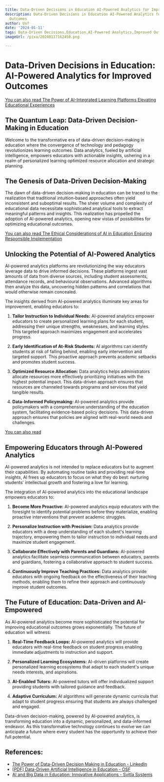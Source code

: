 ```yaml
---
title: Data-Driven Decisions in Education AI-Powered Analytics for Improved Outcomes
description: Data-Driven Decisions in Education AI-Powered Analytics for Improved
  Outcomes
author: Usf
date: '2024-01-11'
tags: Data-Driven Decisions,Education,AI-Powered Analytics,Improved Outcomes
imageUrl: /pixa/20240117162450.png

---
```

# Data-Driven Decisions in Education: AI-Powered Analytics for Improved Outcomes

[You can also read The Power  of AI-Integrated Learning Platforms Elevating Educational Experiences](The%20Power%20of%20AI-Integrated%20Learning%20Platforms%20Elevating%20Educational%20Experiences)


## The Quantum Leap: Data-Driven Decision-Making in Education

Welcome to the transformative era of data-driven decision-making in education where the convergence of technology  and pedagogy revolutionizes learning outcomes. Data analytics, fueled by artificial intelligence, empowers educators with actionable  insights, ushering in a realm of personalized learning optimized resource allocation and strategic planning.

## The  Genesis of Data-Driven Decision-Making

The  dawn of  data-driven decision-making in education can  be  traced  to the realization that  traditional intuition-based approaches often yield inconsistent and suboptimal results. The sheer volume and complexity  of  educational  data necessitate sophisticated analytical  tools to extract meaningful patterns and insights. This realization has propelled the adoption of AI-powered analytics, opening new vistas of possibilities for optimizing educational outcomes.

[You  can also read The  Ethical Considerations of AI in Education Ensuring Responsible Implementation](The%20Ethical%20Considerations%20of%20AI%20in%20Education%20Ensuring%20Responsible%20Implementation)


## Unlocking the  Potential of  AI-Powered Analytics

AI-powered analytics platforms are revolutionizing  the way educators leverage data to drive informed decisions. These  platforms ingest vast amounts of data from diverse sources, including student assessments, attendance records, and behavioural observations. Advanced algorithms then analyze this data, uncovering hidden patterns and correlations that would otherwise remain concealed.

The insights derived from AI-powered analytics illuminate  key  areas for improvement, enabling educators to:

1. **Tailor Instruction to Individual Needs:** AI-powered analytics empower  educators to create personalized learning plans for each student, addressing their unique strengths, weaknesses,  and learning styles. This targeted approach maximizes engagement and  accelerates progress.

2. **Early Identification  of  At-Risk Students:** AI algorithms can identify students at  risk of falling behind, enabling early intervention and targeted support. This  proactive approach  prevents academic setbacks and promotes student success.

3. **Optimized Resource Allocation:** Data analytics helps administrators allocate resources more effectively  prioritizing initiatives with the highest potential impact. This data-driven approach ensures that resources are  channeled towards programs and services that yield tangible results.

4. **Data-Informed Policymaking:** AI-powered analytics provide policymakers with a comprehensive  understanding  of the education system, facilitating evidence-based policy decisions. This data-driven  approach ensures  that policies are aligned with real-world needs and challenges.

[You can also read ]()


## Empowering Educators through AI-Powered Analytics

AI-powered analytics  is not intended to  replace educators but to augment their capabilities. By automating routine tasks and providing real-time insights,  AI frees up educators to focus on what they do best: nurturing students' intellectual growth and fostering a love for learning.

The integration of AI-powered analytics into the educational landscape empowers educators to:

1. **Become More Proactive:** AI-powered analytics equip educators with the foresight to  identify potential problems before they materialize, enabling proactive interventions that prevent  academic struggles.

2. **Personalize Instruction with Precision:** Data  analytics provide educators with  a deep understanding of each student's  learning trajectory, empowering them to tailor instruction to individual needs and maximize student engagement.

3. **Collaborate Effectively with Parents and Guardians:**  AI-powered analytics facilitate seamless communication between educators, parents and guardians, fostering a collaborative approach to student  success.

4. **Continuously Improve Teaching Practices:** Data analytics provide educators  with ongoing feedback on the effectiveness of their teaching methods, enabling them  to refine their approach and continuously  improve  student outcomes.

## The Future of Education: Data-Driven and AI-Empowered

As AI-powered  analytics become more sophisticated  the  potential for  improving educational outcomes grows exponentially. The future of education will witness:

1.  **Real-Time Feedback Loops:** AI-powered analytics will provide educators with real-time feedback  on student progress enabling immediate adjustments to instruction and support.

2. **Personalized Learning Ecosystems:** AI-driven platforms will create personalized learning ecosystems that adapt to each student's unique needs interests, and aspirations.

3. **AI-Enabled Tutors:** AI-powered tutors will offer individualized support  providing  students with tailored guidance and feedback.

4. **Adaptive Curriculum:** AI algorithms will generate  dynamic curricula that adapt to student progress ensuring that students are always challenged and engaged.

Data-driven decision-making,  powered by AI-powered analytics, is transforming education into a dynamic, personalized, and data-informed endeavor. As this  transformative  technology continues to evolve we can anticipate a future  where every student has the opportunity to achieve  their full potential.

## References:
- [The Power of Data-Driven Decision Making in Education - LinkedIn](https://www.linkedin.com/pulse/power-data-driven-decision-making-education-computeam-ltd-a7axe)
- [[PDF] Data-Driven Artificial Intelligence in Education - OSF](https://osf.io/preprints/edarxiv/zvu2n/download)
- [AI and Big Data in Education: Innovative Applications - Svitla Systems](https://svitla.com/blog/leveraging-ai-in-education-exploring-big-data-and-related-applications)
